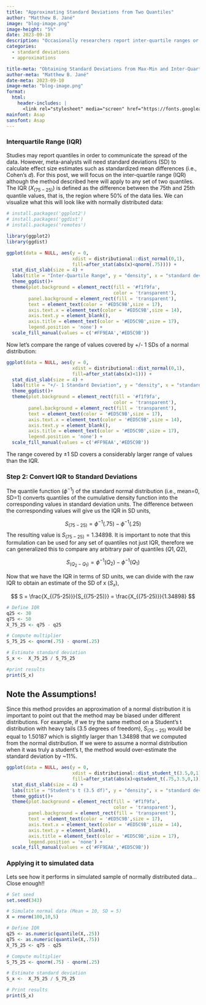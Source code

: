 ```yaml
---
title: "Approximating Standard Deviations from Two Quantiles"
author: "Matthew B. Jané"
image: "blog-image.png"
image-height: "5%"
date: 2023-09-10
description: "Occasionally researchers report inter-quartile ranges or sets of quantiles to measure the spread of the data. Since meta-analysts need standard deviations to calculate effect size estimates, here is a strategy to approximate them from a pair of quantiles."
categories:
  - standard deviations
  - approximations

title-meta: "Obtaining Standard Deviations from Max-Min and Inter-Quartile Range"
author-meta: "Matthew B. Jané"
date-meta: 2023-09-10
image-meta: "blog-image.png"
format:
  html:
    header-includes: |
      <link rel="stylesheet" media="screen" href="https://fonts.googleapis.com/css?family=Asap" type="text/css"/>
mainfont: Asap
sansfont: Asap
---
```


### Interquartile Range (IQR)

Studies may report quantiles in order to communicate the spread of the data. However, meta-analysts will need standard deviations (SD) to calculate effect size estimates such as standardized mean differences (i.e., Cohen's $d$). For this post, we will focus on the inter-quartile range (IQR) although the method described here will apply to any set of two quantiles. The IQR ($X_{(75-25)}$) is defined as the difference between the 75th and 25th quantile values, that is, the region where 50% of the data lies. We can visualize what this will look like with normally distributed data:

```r
# install.packages('ggplot2')
# install.packages('ggdist')
# install.packages('remotes')

library(ggplot2)
library(ggdist)

ggplot(data = NULL, aes(y = 0, 
                        xdist = distributional::dist_normal(0,1),
                        fill=after_stat(abs(x)<qnorm(.75)))) +
  stat_dist_slab(size = 4) +  
  labs(title = "Inter-Quartile Range", y = "density", x = "standard deviations") + 
  theme_ggdist()+
  theme(plot.background = element_rect(fill = '#f1f9fa',
                                       color = 'transparent'),
        panel.background = element_rect(fill = 'transparent'),
        text = element_text(color = '#ED5C9B',size = 17),
        axis.text.x = element_text(color = '#ED5C9B',size = 14),
        axis.text.y = element_blank(),
        axis.title = element_text(color = '#ED5C9B',size = 17),
        legend.position = 'none') +
  scale_fill_manual(values = c('#FF9EAA','#ED5C9B'))


```

Now let's compare the range of values covered by +/- 1 SDs of a normal distribution:

```r

ggplot(data = NULL, aes(y = 0,
                        xdist = distributional::dist_normal(0,1),
                        fill=after_stat(abs(x)<1))) +
  stat_dist_slab(size = 4) +  
  labs(title = "+/- 1 Standard Deviation", y = "density", x = "standard deviations") + 
  theme_ggdist()+
  theme(plot.background = element_rect(fill = '#f1f9fa',
                                       color = 'transparent'),
        panel.background = element_rect(fill = 'transparent'),
        text = element_text(color = '#ED5C9B',size = 17),
        axis.text.x = element_text(color = '#ED5C9B',size = 14),
        axis.text.y = element_blank(),
        axis.title = element_text(color = '#ED5C9B',size = 17),
        legend.position = 'none') +
  scale_fill_manual(values = c('#FF9EAA','#ED5C9B'))


```

The range covered by $\pm 1$ SD covers a considerably larger range of values than the IQR.

### Step 2: Convert IQR to Standard Deviations

The quantile function ($\phi^{-1}$) of the standard normal distribution (i.e., mean=0, SD=1) converts quantiles of the cumulative density function into the corresponding values in standard deviation units. The difference between the corresponding values will give us the IQR in SD units,

$$
S_{(75-25)} = \phi^{-1}(.75) - \phi^{-1}(.25)
$$ The resulting value is $S_{(75-25)}=1.34898$. It is important to note that this formulation can be used for any set of quantiles not just IQR, therefore we can generalized this to compare any arbitrary pair of quantiles ($Q1,Q2$),

$$
S_{(Q_2-Q_1)} = \phi^{-1}(Q_2) - \phi^{-1}(Q_1)
$$

Now that we have the IQR in terms of SD units, we can divide with the raw IQR to obtain an estimate of the SD of x ($S_x$),

$$
S =  \frac{X_{(75-25)}}{S_{(75-25)}} = \frac{X_{(75-25)}}{1.34898}
$$

```r
# Define IQR
q25 <- 30
q75 <- 50
X_75_25 <- q75 - q25

# Compute multiplier
S_75_25 <- qnorm(.75) - qnorm(.25)

# Estimate standard deviation
S_x <-  X_75_25 / S_75_25

#print results
print(S_x)
```

## Note the Assumptions!

Since this method provides an approximation of a normal distribution it is important to point out that the method may be biased under different distributions. For example, if we try the same method on a Student's t distribution with heavy tails (3.5 degrees of freedom), $S_{(75-25)}$ would be equal to 1.50187 which is slightly larger than 1.34898 that we computed from the normal distribution. If we were to assume a normal distribution when it was truly a student's t, the method would over-estimate the standard deviation by \~11%.

```r

ggplot(data = NULL, aes(y = 0,
                        xdist = distributional::dist_student_t(3.5,0,1),
                        fill=after_stat(abs(x)<qstudent_t(.75,3.5,0,1)))) +
  stat_dist_slab(size = 4) +  
  labs(title = "Student's t (3.5 df)", y = "density", x = "standard deviations") + 
  theme_ggdist()+
  theme(plot.background = element_rect(fill = '#f1f9fa',
                                       color = 'transparent'),
        panel.background = element_rect(fill = 'transparent'),
        text = element_text(color = '#ED5C9B',size = 17),
        axis.text.x = element_text(color = '#ED5C9B',size = 14),
        axis.text.y = element_blank(),
        axis.title = element_text(color = '#ED5C9B',size = 17),
        legend.position = 'none') +
  scale_fill_manual(values = c('#FF9EAA','#ED5C9B'))


```

### Applying it to simulated data

Lets see how it performs in simulated sample of normally distributed data... Close enough!!

```r
# Set seed
set.seed(343)

# Simulate normal data (Mean = 10, SD = 5)
X = rnorm(100,10,5)

# Define IQR
q25 <- as.numeric(quantile(X,.25))
q75 <- as.numeric(quantile(X,.75))
X_75_25 <- q75 - q25

# Compute multiplier
S_75_25 <- qnorm(.75) - qnorm(.25)

# Estimate standard deviation
S_x <-  X_75_25 / S_75_25

# Print results
print(S_x)
```
